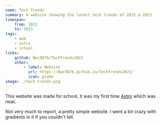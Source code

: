 ```yaml
---
name: Tech Trends
summary: A website showing the latest tech trends of 2022 & 2023
timespan:
    from: 2022
    to: 2023
tags:
    - web
    - astro
    - school
links:
    github: Bwc9876/TechTrends2022
    other:
        - label: Website
          url: https://bwc9876.github.io/TechTrends2022/
          icon: globe
image: ./tech-trends.png
---
```



This website was made for school, it was my first time [Astro](https://astro.build/)
which was neat.

Not very much to report, a pretty simple website. I went a bit crazy
with gradients in it if you couldn't tell.
